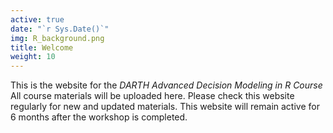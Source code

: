 ```yaml
---
active: true
date: "`r Sys.Date()`"
img: R_background.png
title: Welcome
weight: 10
---
```


This is the website for the *DARTH Advanced Decision Modeling in R Course* All course materials will be uploaded here. Please check this website regularly for new and updated materials. This website will remain active for 6 months after the workshop is completed. 




